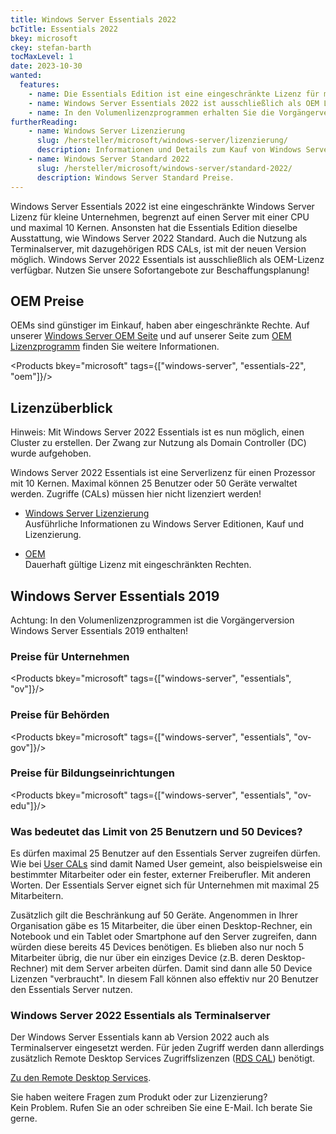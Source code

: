```yaml
---
title: Windows Server Essentials 2022
bcTitle: Essentials 2022
bkey: microsoft
ckey: stefan-barth
tocMaxLevel: 1
date: 2023-10-30
wanted:
  features:
    - name: Die Essentials Edition ist eine eingeschränkte Lizenz für maximal eine CPU mit 10 Cores
    - name: Windows Server Essentials 2022 ist ausschließlich als OEM Lizenz verfügbar
    - name: In den Volumenlizenzprogrammen erhalten Sie die Vorgängerversion Windows Server Essentials 2019
furtherReading:
    - name: Windows Server Lizenzierung
      slug: /hersteller/microsoft/windows-server/lizenzierung/
      description: Informationen und Details zum Kauf von Windows Server Lizenzen.
    - name: Windows Server Standard 2022
      slug: /hersteller/microsoft/windows-server/standard-2022/
      description: Windows Server Standard Preise.
---
```




<Intro>

Windows Server Essentials 2022 ist eine eingeschränkte Windows Server Lizenz für kleine Unternehmen, begrenzt auf einen Server mit einer CPU und maximal 10 Kernen.
Ansonsten hat die Essentials Edition dieselbe Ausstattung, wie Windows Server 2022 Standard. Auch die Nutzung als Terminalserver, mit dazugehörigen RDS CALs, ist mit der neuen Version möglich.
Windows Server 2022 Essentials ist ausschließlich als OEM-Lizenz verfügbar. Nutzen Sie unsere Sofortangebote zur Beschaffungsplanung!

</Intro>

<TOC />


## OEM Preise

OEMs sind günstiger im Einkauf, haben aber eingeschränkte Rechte. Auf unserer [Windows Server OEM Seite](/hersteller/microsoft/windows-server/oem-rok/) und auf unserer Seite zum [OEM Lizenzprogramm](/hersteller/microsoft/oem/) finden Sie weitere Informationen.

<Products bkey="microsoft" tags={["windows-server", "essentials-22", "oem"]}/>


## Lizenzüberblick

<Info>

Hinweis: Mit Windows Server 2022 Essentials ist es nun möglich, einen Cluster zu erstellen. Der Zwang zur Nutzung als Domain Controller (DC) wurde aufgehoben.

</Info>


Windows Server 2022 Essentials ist eine Serverlizenz für einen Prozessor mit 10 Kernen. Maximal können 25 Benutzer oder 50 Geräte verwaltet werden. Zugriffe (CALs) müssen hier nicht lizenziert werden!


<ArrowList>

- [Windows Server Lizenzierung](/hersteller/microsoft/windows-server/lizenzierung/)<br />
  Ausführliche Informationen zu Windows Server Editionen, Kauf und Lizenzierung.

- [OEM](/hersteller/microsoft/oem/)<br />
  Dauerhaft gültige Lizenz mit eingeschränkten Rechten.

</ArrowList>

## Windows Server Essentials 2019

<Info>

Achtung: In den Volumenlizenzprogrammen ist die Vorgängerversion Windows Server Essentials 2019 enthalten!

</Info>

### Preise für Unternehmen

<Products bkey="microsoft" tags={["windows-server", "essentials", "ov"]}/>


### Preise für Behörden

<Products bkey="microsoft" tags={["windows-server", "essentials", "ov-gov"]}/>


### Preise für Bildungseinrichtungen

<Products bkey="microsoft" tags={["windows-server", "essentials", "ov-edu"]}/>



### Was bedeutet das Limit von 25 Benutzern und 50 Devices?

Es dürfen maximal 25 Benutzer auf den Essentials Server zugreifen dürfen. Wie bei [User CALs](/glossar/user-cal-microsoft/) sind damit Named User gemeint, also beispielsweise ein bestimmter Mitarbeiter oder ein fester, externer Freiberufler. Mit anderen Worten. Der Essentials Server eignet sich für Unternehmen mit maximal 25 Mitarbeitern.

Zusätzlich gilt die Beschränkung auf 50 Geräte. Angenommen in Ihrer Organisation gäbe es 15 Mitarbeiter, die über einen Desktop-Rechner, ein Notebook und ein Tablet oder Smartphone auf den Server zugreifen, dann würden diese bereits 45 Devices benötigen.
Es blieben also nur noch 5 Mitarbeiter übrig, die nur über ein einziges Device (z.B. deren Desktop-Rechner) mit dem Server arbeiten dürfen. Damit sind dann alle 50 Device Lizenzen "verbraucht". In diesem Fall können also effektiv nur 20 Benutzer den Essentials Server nutzen.

### Windows Server 2022 Essentials als Terminalserver

Der Windows Server Essentials kann ab Version 2022 auch als Terminalserver eingesetzt werden. Für jeden Zugriff werden dann allerdings zusätzlich Remote Desktop Services Zugriffslizenzen ([RDS CAL](/hersteller/microsoft/windows-server/remote-desktop-services/)) benötigt.

<ArrowItem>

[Zu den Remote Desktop Services](/hersteller/microsoft/windows-server/remote-desktop-services/).

</ArrowItem>


<GetInTouch theme="light">

Sie haben weitere Fragen zum Produkt oder zur Lizenzierung?<br />
Kein Problem. Rufen Sie an oder schreiben Sie eine E-Mail. Ich berate Sie gerne.

</GetInTouch>
